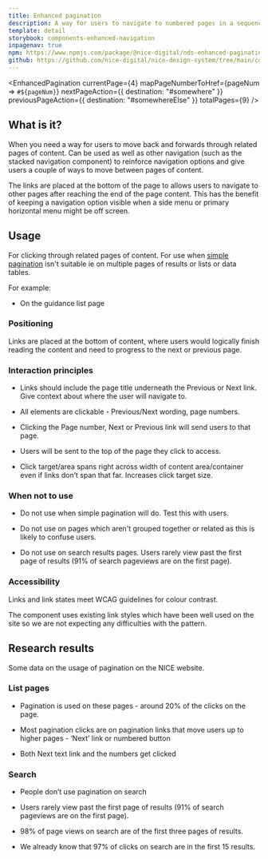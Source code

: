 ```yaml
---
title: Enhanced pagination
description: A way for users to navigate to numbered pages in a sequence of content
template: detail
storybook: components-enhanced-navigation
inpagenav: true
npm: https://www.npmjs.com/package/@nice-digital/nds-enhanced-pagination
github: https://github.com/nice-digital/nice-design-system/tree/main/components/nds-enhanced-pagination
---
```



<EnhancedPagination
	currentPage={4}
	mapPageNumberToHref={pageNum => `#${pageNum}`}
	nextPageAction={{
		destination: "#somewhere"
	}}
	previousPageAction={{
		destination: "#somewhereElse"
	}}
	totalPages={9}
/>

## What is it?

When you need a way for users to move back and forwards through related pages of content. Can be used as well as other navigation (such as the stacked navigation component) to reinforce navigation options and give users a couple of ways to move between pages of content.

The links are placed at the bottom of the page to allows users to navigate to other pages after reaching the end of the page content. This has the benefit of keeping a navigation option visible when a side menu or primary horizontal menu might be off screen.

## Usage

For clicking through related pages of content. For use when [simple pagination](../previous-next/) isn't suitable ie on multiple pages of results or lists or data tables.

For example:

- On the guidance list page

### Positioning

Links are placed at the bottom of content, where users would logically finish reading the content and need to progress to the next or previous page.

### Interaction principles

- Links should include the page title underneath the Previous or Next link. Give context about where the user will navigate to.

- All elements are clickable - Previous/Next wording, page numbers.

- Clicking the Page number, Next or Previous link will send users to that page.

- Users will be sent to the top of the page they click to access.

- Click target/area spans right across width of content area/container even if links don’t span that far. Increases click target size.

### When not to use

- Do not use when simple pagination will do. Test this with users.

- Do not use on pages which aren't grouped together or related as this is likely to confuse users.

- Do not use on search results pages. Users rarely view past the first page of results (91% of search pageviews are on the first page).

### Accessibility

Links and link states meet WCAG guidelines for colour contrast.

The component uses existing link styles which have been well used on the site so we are not expecting any difficulties with the pattern.

## Research results

Some data on the usage of pagination on the NICE website.

### List pages

- Pagination is used on these pages - around 20% of the clicks on the page.

- Most pagination clicks are on pagination links that move users up to higher pages - ‘Next’ link or numbered button

- Both Next text link and the numbers get clicked

### Search

- People don’t use pagination on search

- Users rarely view past the first page of results (91% of search pageviews are on the first page).

- 98% of page views on search are of the first three pages of results.

- We already know that 97% of clicks on search are in the first 15 results.
